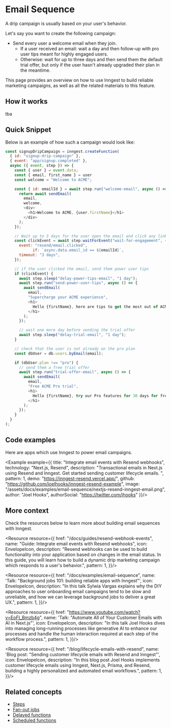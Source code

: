 



# Email Sequence

A drip campaign is usually based on your user's behavior.

Let's say you want to create the following campaign:

- Send every user a welcome email when they join.
  - If a user received an email: wait a day and then follow-up with pro user tips meant for highly engaged users.
  - Otherwise: wait for up to three days and then send them the default trial offer, but only if the user hasn't already upgraded their plan in the meantime.

This page provides an overview on how to use Inngest to build reliable marketing campaigns, as well as all the related materials to this feature.

## How it works

tba

## Quick Snippet

Below is an example of how such a campaign would look like:

```javascript
const signupDripCampaign = inngest.createFunction(
  { id: "signup-drip-campaign" },
  { event: "app/signup.completed" },
  async ({ event, step }) => {
    const { user } = event.data;
    const { email, first_name } = user
    const welcome = "Welcome to ACME";

    const { id: emailId } = await step.run("welcome-email", async () => {
      return await sendEmail(
        email,
        welcome,
        <div>
          <h1>Welcome to ACME, {user.firstName}</h1>
        </div>
      );
    });

    // Wait up to 3 days for the user open the email and click any link in it
    const clickEvent = await step.waitForEvent("wait-for-engagement", {
      event: "resend/email.clicked",
			if: `async.data.email_id == ${emailId}`,
      timeout: "3 days",
    });

    // if the user clicked the email, send them power user tips
    if (clickEvent) {
      await step.sleep("delay-power-tips-email", "1 day");
      await step.run("send-power-user-tips", async () => {
        await sendEmail(
          email,
          "Supercharge your ACME experience",
          <h1>
            Hello {firstName}, here are tips to get the most out of ACME
          </h1>
        );
      });

      // wait one more day before sending the trial offer
      await step.sleep("delay-trial-email", "1 day");
    }

    // check that the user is not already on the pro plan
    const dbUser = db.users.byEmail(email);

    if (dbUser.plan !== "pro") {
      // send them a free trial offer
      await step.run("trial-offer-email", async () => {
        await sendEmail(
          email,
          "Free ACME Pro trial",
          <h1>
            Hello {firstName}, try our Pro features for 30 days for free
          </h1>
        );
      });
    }
  }
);
```

## Code examples

Here are apps which use Inngest to power email campaigns.

<Example example={{
  title: "Integrate email events with Resend webhooks",
  technology: "Next.js, Resend",
  description: "Transactional emails in Next.js using Resend and Inngest. Get started sending customer lifecycle emails. ",
  pattern: 1,
  demo: "https://inngest-resend.vercel.app/",
  github: "https://github.com/joelhooks/inngest-resend-example",
  image: "/assets/docs/examples/email-sequence/nextjs-resend-inngest-email.png",
  author: "Joel Hooks",
  authorSocial: "https://twitter.com/jhooks"
}}/>

## More context

Check the resources below to learn more about building email sequences with Inngest.

<ResourceGrid cols={2}>

<Resource resource={{
  href: "/docs/guides/resend-webhook-events",
  name: "Guide: Integrate email events with Resend webhooks",
  icon: EnvelopeIcon,
  description: "Resend webhooks can be used to build functionality into your application based on changes in the email status. In this guide, you will learn how to build a dynamic drip marketing campaign which responds to a user's behavior.",
  pattern: 1,
}}/>

<Resource resource={{
  href: "/docs/examples/email-sequence",
  name: 'Talk: "Background jobs 101: building reliable apps with Inngest"',
  icon: EnvelopeIcon,
  description: "In this talk Sylwia Vargas explains why the DIY approaches to user onboarding email campaigns tend to be slow and unreliable, and how we can leverage background jobs to deliver a great UX.",
  pattern: 1,
}}/>

<Resource resource={{
  href: "https://www.youtube.com/watch?v=EoFI_Bmzb4g",
  name: 'Talk: "Automate All of Your Customer Emails with AI in Next.js"',
  icon: EnvelopeIcon,
  description: "In this talk Joel Hooks dives into managing long-running processes like generative AI to enhance our processes and handle the human interaction required at each step of the workflow process.",
  pattern: 1,
}}/>

<Resource resource={{
  href: "/blog/lifecycle-emails-with-resend",
  name: 'Blog post: "Sending customer lifecycle emails with Resend and Inngest"',
  icon: EnvelopeIcon,
  description: "In this blog post Joel Hooks implements customer lifecycle emails using Inngest, Next.js, Prisma, and Resend, building a highly personalized and automated email workflows.",
  pattern: 1,
}}/>

</ResourceGrid>

## Related concepts

- [Steps](/docs/reference/functions/step-run)
- [Fan-out jobs](/docs/guides/fan-out-jobs)
- [Delayed functions](/docs/guides/enqueueing-future-jobs#delaying-jobs)
- [Scheduled functions](/docs/guides/scheduled-functions)